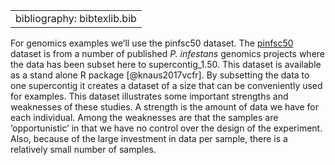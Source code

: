 
---
bibliography: bibtexlib.bib
---


For genomics examples we'll use the pinfsc50 dataset.
The [pinfsc50](https://CRAN.R-project.org/package=pinfsc50) dataset is from a number of published *P. infestans* genomics projects where the data has been subset here to supercontig_1.50.
This dataset is available as a stand alone R package [@knaus2017vcfr].
By subsetting the data to one supercontig it creates a dataset of a size that can be conveniently used for examples.
This dataset illustrates some important strengths and weaknesses of these studies.
A strength is the amount of data we have for each individual.
Among the weaknesses are that the samples are 'opportunistic' in that we have no control over the design of the experiment.
Also, because of the large investment in data per sample, there is a relatively small number of samples.